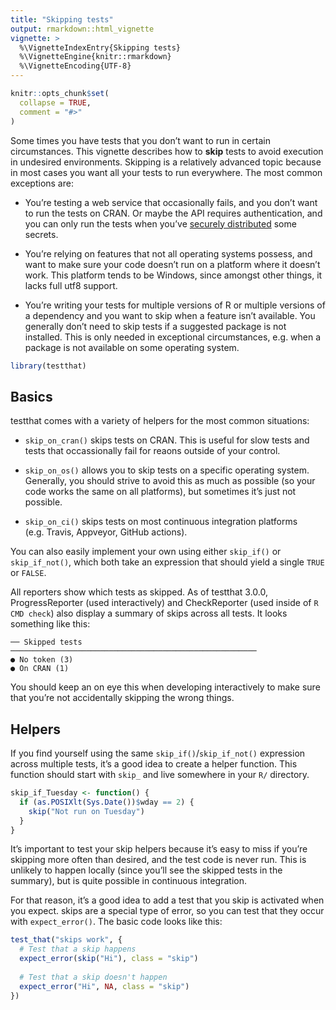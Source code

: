 ```yaml
---
title: "Skipping tests"
output: rmarkdown::html_vignette
vignette: >
  %\VignetteIndexEntry{Skipping tests}
  %\VignetteEngine{knitr::rmarkdown}
  %\VignetteEncoding{UTF-8}
---
```


```r
knitr::opts_chunk$set(
  collapse = TRUE,
  comment = "#>"
)
```

Some times you have tests that you don't want to run in certain circumstances. This vignette describes how to **skip** tests to avoid execution in undesired environments. Skipping is a relatively advanced topic because in most cases you want all your tests to run everywhere. The most common exceptions are:

-   You're testing a web service that occasionally fails, and you don't want to run the tests on CRAN. Or maybe the API requires authentication, and you can only run the tests when you've [securely distributed](https://gargle.r-lib.org/articles/articles/managing-tokens-securely.html) some secrets.

-   You're relying on features that not all operating systems possess, and want to make sure your code doesn't run on a platform where it doesn't work. This platform tends to be Windows, since amongst other things, it lacks full utf8 support.

-   You're writing your tests for multiple versions of R or multiple versions of a dependency and you want to skip when a feature isn't available. You generally don't need to skip tests if a suggested package is not installed. This is only needed in exceptional circumstances, e.g. when a package is not available on some operating system.

```r
library(testthat)
```

## Basics

testthat comes with a variety of helpers for the most common situations:

-   `skip_on_cran()` skips tests on CRAN. This is useful for slow tests and tests that occassionally fail for reaons outside of your control.

-   `skip_on_os()` allows you to skip tests on a specific operating system. Generally, you should strive to avoid this as much as possible (so your code works the same on all platforms), but sometimes it's just not possible.

-   `skip_on_ci()` skips tests on most continuous integration platforms (e.g. Travis, Appveyor, GitHub actions).

You can also easily implement your own using either `skip_if()` or `skip_if_not()`, which both take an expression that should yield a single `TRUE` or `FALSE`.

All reporters show which tests as skipped. As of testthat 3.0.0, ProgressReporter (used interactively) and CheckReporter (used inside of `R CMD check`) also display a summary of skips across all tests. It looks something like this:

    ── Skipped tests  ───────────────────────────────────────────────────────
    ● No token (3)
    ● On CRAN (1)

You should keep an on eye this when developing interactively to make sure that you're not accidentally skipping the wrong things.

## Helpers

If you find yourself using the same `skip_if()`/`skip_if_not()` expression across multiple tests, it's a good idea to create a helper function. This function should start with `skip_` and live somewhere in your `R/` directory.

```r
skip_if_Tuesday <- function() {
  if (as.POSIXlt(Sys.Date())$wday == 2) {
    skip("Not run on Tuesday")
  }
}
```

It's important to test your skip helpers because it's easy to miss if you're skipping more often than desired, and the test code is never run. This is unlikely to happen locally (since you'll see the skipped tests in the summary), but is quite possible in continuous integration.

For that reason, it's a good idea to add a test that you skip is activated when you expect. skips are a special type of error, so you can test that they occur with `expect_error()`. The basic code looks like this:

```r
test_that("skips work", {
  # Test that a skip happens
  expect_error(skip("Hi"), class = "skip")  
  
  # Test that a skip doesn't happen
  expect_error("Hi", NA, class = "skip")  
})
```
